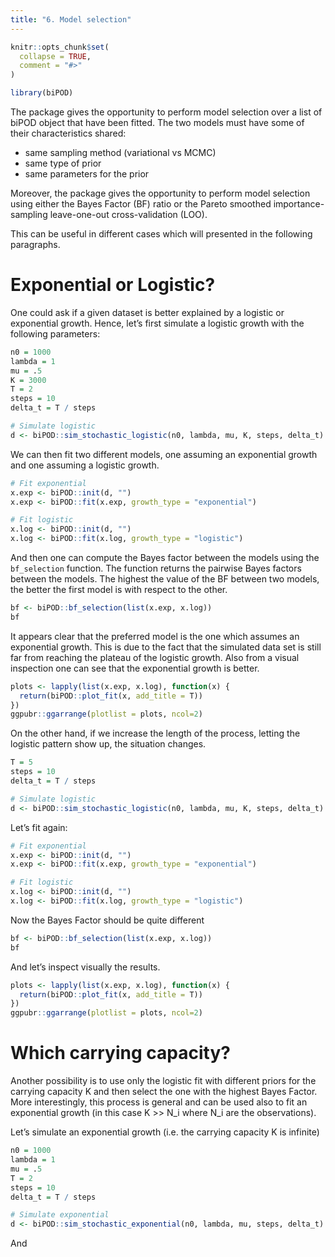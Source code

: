 ```yaml
---
title: "6. Model selection"
---
```


```r
knitr::opts_chunk$set(
  collapse = TRUE,
  comment = "#>"
)
```

```r
library(biPOD)
```

The package gives the opportunity to perform model selection over a list of biPOD object that have been fitted. The two models must have some of their characteristics shared:

- same sampling method (variational vs MCMC)
- same type of prior
- same parameters for the prior

Moreover, the package gives the opportunity to perform model selection using either the Bayes Factor (BF) ratio or the Pareto smoothed importance-sampling leave-one-out cross-validation (LOO).

This can be useful in different cases which will presented in the following paragraphs.

# Exponential or Logistic?

One could ask if a given dataset is better explained by a logistic or exponential growth.
Hence, let's first simulate a logistic growth with the following parameters:

```r
n0 = 1000
lambda = 1
mu = .5
K = 3000
T = 2
steps = 10
delta_t = T / steps

# Simulate logistic
d <- biPOD::sim_stochastic_logistic(n0, lambda, mu, K, steps, delta_t)
```

We can then fit two different models, one assuming an exponential growth and one assuming a logistic growth.

```r
# Fit exponential
x.exp <- biPOD::init(d, "")
x.exp <- biPOD::fit(x.exp, growth_type = "exponential")

# Fit logistic
x.log <- biPOD::init(d, "")
x.log <- biPOD::fit(x.log, growth_type = "logistic")
```

And then one can compute the Bayes factor between the models using the `bf_selection` function.
The function returns the pairwise Bayes factors between the models. The highest the value of the BF between two models, the better the first model is with respect to the other. 

```r
bf <- biPOD::bf_selection(list(x.exp, x.log))
bf
```

It appears clear that the preferred model is the one which assumes an exponential growth. This is due to the fact that the simulated data set is still far from reaching the plateau of the logistic growth. Also from a visual inspection one can see that the exponential growth is better.

```r
plots <- lapply(list(x.exp, x.log), function(x) {
  return(biPOD::plot_fit(x, add_title = T))
})
ggpubr::ggarrange(plotlist = plots, ncol=2)
```

On the other hand, if we increase the length of the process, letting the logistic pattern show up, the situation changes.

```r
T = 5
steps = 10
delta_t = T / steps

# Simulate logistic
d <- biPOD::sim_stochastic_logistic(n0, lambda, mu, K, steps, delta_t)
```

Let's fit again:

```r
# Fit exponential
x.exp <- biPOD::init(d, "")
x.exp <- biPOD::fit(x.exp, growth_type = "exponential")

# Fit logistic
x.log <- biPOD::init(d, "")
x.log <- biPOD::fit(x.log, growth_type = "logistic")
```

Now the Bayes Factor should be quite different

```r
bf <- biPOD::bf_selection(list(x.exp, x.log))
bf
```

And let's inspect visually the results.

```r
plots <- lapply(list(x.exp, x.log), function(x) {
  return(biPOD::plot_fit(x, add_title = T))
})
ggpubr::ggarrange(plotlist = plots, ncol=2)
```

# Which carrying capacity?

Another possibility is to use only the logistic fit with different priors for the carrying capacity K and then select the one with the highest Bayes Factor. More interestingly, this process is general and can be used also to fit an exponential growth (in this case K >> N_i where N_i are the observations).

Let's simulate an exponential growth (i.e. the carrying capacity K is infinite)

```r
n0 = 1000
lambda = 1
mu = .5
T = 2
steps = 10
delta_t = T / steps

# Simulate exponential
d <- biPOD::sim_stochastic_exponential(n0, lambda, mu, steps, delta_t)
```

And 

